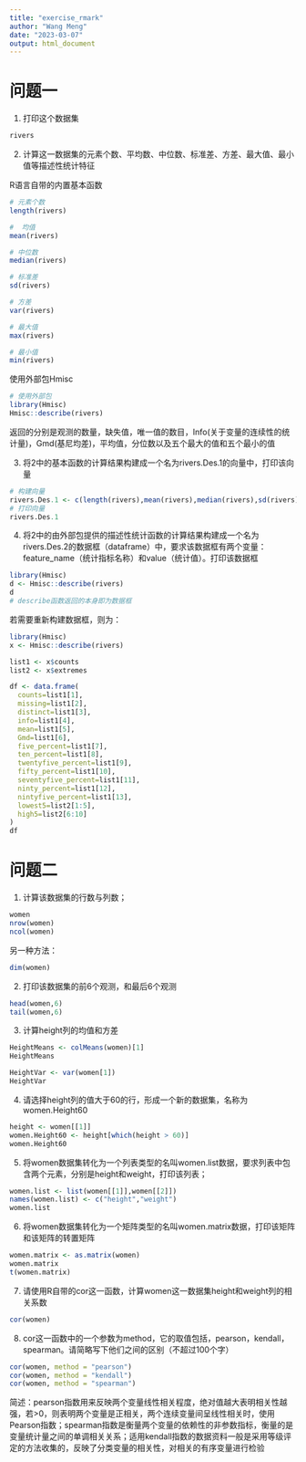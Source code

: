 ```yaml
---
title: "exercise_rmark"
author: "Wang Meng"
date: "2023-03-07"
output: html_document
---
```


# 问题一

1. 打印这个数据集

```r
rivers
```

2. 计算这一数据集的元素个数、平均数、中位数、标准差、方差、最大值、最小值等描述性统计特征

R语言自带的内置基本函数

```r
# 元素个数
length(rivers)
```

```R
#  均值
mean(rivers)
```

```R
# 中位数
median(rivers)
```

```R
# 标准差
sd(rivers)
```

```R
# 方差
var(rivers)
```

```R
# 最大值
max(rivers)
```

```R
# 最小值
min(rivers)
```

使用外部包Hmisc

```R
# 使用外部包
library(Hmisc)
Hmisc::describe(rivers)
```

返回的分别是观测的数量，缺失值，唯一值的数目，Info(关于变量的连续性的统计量)，Gmd(基尼均差)，平均值，分位数以及五个最大的值和五个最小的值

3. 将2中的基本函数的计算结果构建成一个名为rivers.Des.1的向量中，打印该向量

```R
# 构建向量
rivers.Des.1 <- c(length(rivers),mean(rivers),median(rivers),sd(rivers),var(rivers),max(rivers),min(rivers))
# 打印向量
rivers.Des.1
```

4. 将2中的由外部包提供的描述性统计函数的计算结果构建成一个名为rivers.Des.2的数据框（dataframe）中，要求该数据框有两个变量：feature_name（统计指标名称）和value（统计值）。打印该数据框

```R
library(Hmisc)
d <- Hmisc::describe(rivers)
d
# describe函数返回的本身即为数据框
```

若需要重新构建数据框，则为：

```R
library(Hmisc)
x <- Hmisc::describe(rivers)

list1 <- x$counts
list2 <- x$extremes

df <- data.frame(
  counts=list1[1],
  missing=list1[2],
  distinct=list1[3],
  info=list1[4],
  mean=list1[5],
  Gmd=list1[6],
  five_percent=list1[7],
  ten_percent=list1[8],
  twentyfive_percent=list1[9],
  fifty_percent=list1[10],
  seventyfive_percent=list1[11],
  ninty_percent=list1[12],
  nintyfive_percent=list1[13],
  lowest5=list2[1:5],
  high5=list2[6:10]
)
df
```

# 问题二

1. 计算该数据集的行数与列数；

```R
women
nrow(women)
ncol(women)
```

另一种方法：

```R
dim(women)
```


2. 打印该数据集的前6个观测，和最后6个观测

```R
head(women,6)
tail(women,6)
```

3. 计算height列的均值和方差

```R
HeightMeans <- colMeans(women)[1]
HeightMeans

HeightVar <- var(women[1])
HeightVar
```

4. 请选择height列的值大于60的行，形成一个新的数据集，名称为women.Height60

```R
height <- women[[1]]
women.Height60 <- height[which(height > 60)]
women.Height60
```

5. 将women数据集转化为一个列表类型的名叫women.list数据，要求列表中包含两个元素，分别是height和weight，打印该列表；

```R
women.list <- list(women[[1]],women[[2]])
names(women.list) <- c("height","weight")
women.list
```

6. 将women数据集转化为一个矩阵类型的名叫women.matrix数据，打印该矩阵和该矩阵的转置矩阵

```R
women.matrix <- as.matrix(women)
women.matrix
t(women.matrix)
```

7. 请使用R自带的cor这一函数，计算women这一数据集height和weight列的相关系数

```R
cor(women)
```

8. cor这一函数中的一个参数为method，它的取值包括，pearson，kendall，spearman。请简略写下他们之间的区别（不超过100个字）

```R
cor(women, method = "pearson")
cor(women, method = "kendall")
cor(women, method = "spearman")
```

简述：pearson指数用来反映两个变量线性相关程度，绝对值越大表明相关性越强，若>0，则表明两个变量是正相关，两个连续变量间呈线性相关时，使用Pearson指数；spearman指数是衡量两个变量的依赖性的非参数指标，衡量的是变量统计量之间的单调相关关系；适用kendall指数的数据资料一般是采用等级评定的方法收集的，反映了分类变量的相关性，对相关的有序变量进行检验



